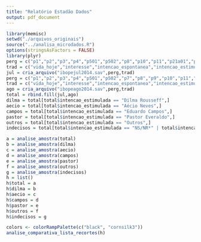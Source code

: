 ```yaml
---
title: "Relatório Estadão Dados"
output: pdf_document
---
```


```r
library(memisc)
setwd("./arquivos_originais")
source("../analisa_microdados.R")
options(stringsAsFactors = FALSE)
library(plyr)
perg = c("p1","p2","p3","p4","p501","p502","p8","p10","p11","p21a01","p21b01","p7","p12","p1501","p1503","p1504","p1506","p20","p6")
trad = c("vida_hoje","interesse","intencao_espontanea","intencao_estimulada","2turno_aecio","2turno_campos","desejo_mudanca","avaliacao_governo","aprova_dilma","bolsa1","bolsa2","favorito","nota","poder_compra","saude","emprego","educacao","partido","rejeicao")
jul = cria_arquivo("ibopejul2014.sav",perg,trad)
perg = c("p1","p2","p3","p4","p501","p502","p7","p8","p9","p10","p11","p12","p13a01","p13b01","p6")
trad = c("vida_hoje","interesse","intencao_espontanea","intencao_estimulada","2turno_aecio","2turno_campos","favorito","desejo_mudanca","avaliacao_governo","aprova_dilma","nota","partido","bolsa1","bolsa2","rejeicao")
ago = cria_arquivo("ibopeago2014.sav",perg,trad)
total = rbind.fill(jul,ago)
dilma = total[total$intencao_estimulada == "Dilma Rousseff",]
aecio = total[total$intencao_estimulada == "Aécio Neves",]
campos = total[total$intencao_estimulada == "Eduardo Campos",]
pastor = total[total$intencao_estimulada == "Pastor Everaldo",]
outros = total[total$intencao_estimulada == "Outros",]
indecisos = total[total$intencao_estimulada == "NS/NR*" | total$intencao_estimulada == "Branco e Nulo",]

a = analise_amostra(total)
b = analise_amostra(dilma)
c = analise_amostra(aecio)
d = analise_amostra(campos)
e = analise_amostra(pastor)
f = analise_amostra(outros)
g = analise_amostra(indecisos)
h = list()
h$total = a
h$dilma = b
h$aecio = c
h$campos = d
h$pastor = e
h$outros = f
h$indecisos = g

colors <- colorRampPalette(c("black", "cornsilk3"))
analise_comparativa_lista_recortes(h)
```

